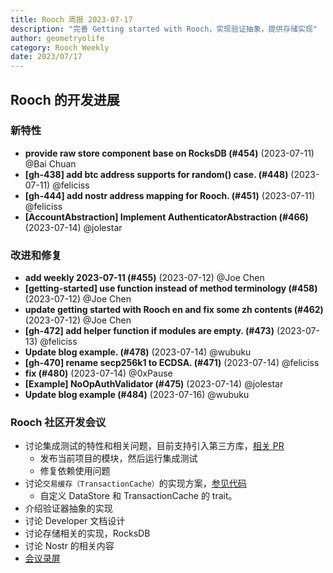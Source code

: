 ```yaml
---
title: Rooch 周报 2023-07-17
description: "完善 Getting started with Rooch，实现验证抽象，提供存储实现"
author: geometryolife
category: Rooch Weekly
date: 2023/07/17
---
```



<PostHeader />

## Rooch 的开发进展

### 新特性

- **provide raw store component base on RocksDB (#454)** (2023-07-11) @Bai Chuan
- **[gh-438] add btc address supports for random() case. (#448)** (2023-07-11) @feliciss
- **[gh-444] add nostr address mapping for Rooch. (#451)** (2023-07-11) @feliciss
- **[AccountAbstraction] Implement AuthenticatorAbstraction (#466)** (2023-07-14) @jolestar

### 改进和修复

- **add weekly 2023-07-11 (#455)** (2023-07-12) @Joe Chen
- **[getting-started] use function instead of method terminology (#458)** (2023-07-12) @Joe Chen
- **update getting started with Rooch en and fix some zh contents (#462)** (2023-07-12) @Joe Chen
- **[gh-472] add helper function if modules are empty. (#473)** (2023-07-13) @feliciss
- **Update blog example. (#478)** (2023-07-14) @wubuku
- **[gh-470] rename secp256k1 to ECDSA. (#471)** (2023-07-14) @feliciss
- **fix (#480)** (2023-07-14) @0xPause
- **[Example] NoOpAuthValidator (#475)** (2023-07-14) @jolestar
- **Update blog example (#484)** (2023-07-16) @wubuku

### Rooch 社区开发会议

- 讨论集成测试的特性和相关问题，目前支持引入第三方库，[相关 PR](https://github.com/rooch-network/rooch/pull/464)
  - 发布当前项目的模块，然后运行集成测试
  - 修复依赖使用问题
- 讨论`交易缓存（TransactionCache）`的实现方案，[参见代码](https://github.com/rooch-network/move/compare/move_os...pause125:move:txn_cache?expand=1)
  - 自定义 DataStore 和 TransactionCache 的 trait。
- 介绍验证器抽象的实现
- 讨论 Developer 文档设计
- 讨论存储相关的实现，RocksDB
- 讨论 Nostr 的相关内容
- [会议录屏](https://drive.google.com/file/d/1KD1-CThZB3IMWji6yVCf8V93yY0RbMHr/view?usp=sharing)
